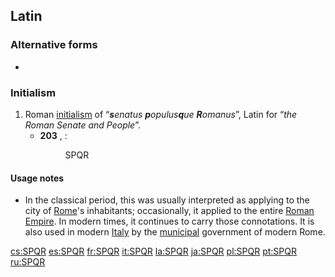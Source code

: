 ==Latin==
{{wikipedia}}

===Alternative forms===
* {{l|la|S. P. Q. R.}}

===Initialism===
{{rfc-header|Initialism}}
{{head|la|initialism}}

# Roman [[initialism]] of “'''''s'''enatus '''p'''opulus'''q'''ue '''R'''omanus''”, Latin for “''the Roman Senate and People''”.
#* '''203''' {{AD}}, {{w|Arch of Septimius Severus}}:
#*: SPQR

====Usage notes====
* In the classical period, this was usually interpreted as applying to the city of [[Rome]]'s inhabitants; occasionally, it applied to the entire [[Roman Empire]]. In modern times, it continues to carry those connotations. It is also used in modern [[Italy]] by the [[municipal]] government of modern Rome.

[[cs:SPQR]]
[[es:SPQR]]
[[fr:SPQR]]
[[it:SPQR]]
[[la:SPQR]]
[[ja:SPQR]]
[[pl:SPQR]]
[[pt:SPQR]]
[[ru:SPQR]]